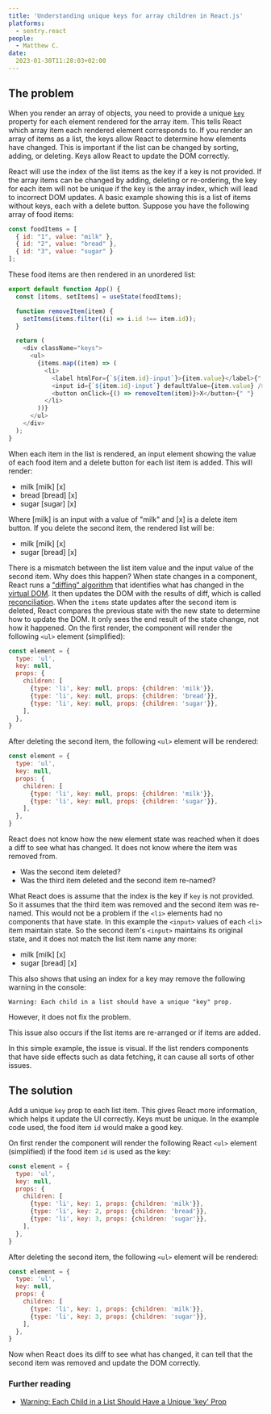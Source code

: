 ```yaml
---
title: 'Understanding unique keys for array children in React.js'
platforms: 
  - sentry.react
people: 
  - Matthew C.
date:
  2023-01-30T11:28:03+02:00
---
```


## The problem

When you render an array of objects, you need to provide a unique [`key`](https://reactjs.org/docs/lists-and-keys.html#keys) property for each element rendered for the array item. This tells React which array item each rendered element corresponds to. If you render an array of items as a list, the keys allow React to determine how elements have changed. This is important if the list can be changed by sorting, adding, or deleting. Keys allow React to update the DOM correctly.

React will use the index of the list items as the key if a key is not provided. If the array items can be changed by adding, deleting or re-ordering, the key for each item will not be unique if the key is the array index, which will lead to incorrect DOM updates. A basic example showing this is a list of items without keys, each with a delete button. Suppose you have the following array of food items:

```javascript
const foodItems = [
  { id: "1", value: "milk" },
  { id: "2", value: "bread" },
  { id: "3", value: "sugar" }
];
```

These food items are then rendered in an unordered list:

```javascript
export default function App() {
  const [items, setItems] = useState(foodItems);

  function removeItem(item) {
    setItems(items.filter((i) => i.id !== item.id));
  }

  return (
    <div className="keys">
      <ul>
        {items.map((item) => (
          <li>
            <label htmlFor={`${item.id}-input`}>{item.value}</label>{" "}
            <input id={`${item.id}-input`} defaultValue={item.value} />
            <button onClick={() => removeItem(item)}>X</button>{" "}
          </li>
        ))}
      </ul>
    </div>
  );
}
```

When each item in the list is rendered, an input element showing the value of each food item and a delete button for each list item is added. This will render:

- milk [milk] [x]
- bread [bread] [x]
- sugar [sugar] [x]

Where [milk] is an input with a value of "milk" and [x] is a delete item button. If you delete the second item, the rendered list will be:

- milk [milk] [x]
- sugar [bread] [x]

There is a mismatch between the list item value and the input value of the second item. Why does this happen? When state changes in a component, React runs a ["diffing" algorithm](https://reactjs.org/docs/reconciliation.html#the-diffing-algorithm) that identifies what has changed in the [virtual DOM](https://reactjs.org/docs/faq-internals.html#what-is-the-virtual-dom). It then updates the DOM with the results of diff, which is called [reconciliation](https://reactjs.org/docs/reconciliation.html). When the `items` state updates after the second item is deleted, React compares the previous state with the new state to determine how to update the DOM. It only sees the end result of the state change, not how it happened. On the first render, the component will render the following `<ul>` element (simplified):

```javascript
const element = {
  type: 'ul',
  key: null,
  props: {
    children: [
      {type: 'li', key: null, props: {children: 'milk'}},
      {type: 'li', key: null, props: {children: 'bread'}},
      {type: 'li', key: null, props: {children: 'sugar'}},
    ],
  },
}
```

After deleting the second item, the following `<ul>` element will be rendered:

```javascript
const element = {
  type: 'ul',
  key: null,
  props: {
    children: [
      {type: 'li', key: null, props: {children: 'milk'}},
      {type: 'li', key: null, props: {children: 'sugar'}},
    ],
  },
}
```

React does not know how the new element state was reached when it does a diff to see what has changed. It does not know where the item was removed from.

- Was the second item deleted?
- Was the third item deleted and the second item re-named?

What React does is assume that the index is the key if `key` is not provided. So it assumes that the third item was removed and the second item was re-named. This would not be a problem if the `<li>` elements had no components that have state. In this example the `<input>` values of each `<li>` item maintain state. So the second item's `<input>` maintains its original state, and it does not match the list item name any more:

- milk [milk] [x]
- sugar [bread] [x]

This also shows that using an index for a key may remove the following warning in the console:

```
Warning: Each child in a list should have a unique "key" prop.
```

However, it does not fix the problem.

This issue also occurs if the list items are re-arranged or if items are added.

In this simple example, the issue is visual. If the list renders components that have side effects such as data fetching, it can cause all sorts of other issues.

## The solution

Add a unique `key` prop to each list item. This gives React more information, which helps it update the UI correctly. Keys must be unique. In the example code used, the food item `id` would make a good key.

On first render the component will render the following React `<ul>` element (simplified) if the food item `id` is used as the key:

```javascript
const element = {
  type: 'ul',
  key: null,
  props: {
    children: [
      {type: 'li', key: 1, props: {children: 'milk'}},
      {type: 'li', key: 2, props: {children: 'bread'}},
      {type: 'li', key: 3, props: {children: 'sugar'}},
    ],
  },
}
```

After deleting the second item, the following `<ul>` element will be rendered:

```javascript
const element = {
  type: 'ul',
  key: null,
  props: {
    children: [
      {type: 'li', key: 1, props: {children: 'milk'}},
      {type: 'li', key: 3, props: {children: 'sugar'}},
    ],
  },
}
```

Now when React does its diff to see what has changed, it can tell that the second item was removed and update the DOM correctly.

### Further reading

- [Warning: Each Child in a List Should Have a Unique 'key' Prop](https://sentry.io/answers/unique-key-prop/)
